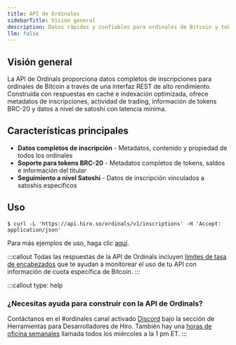 ```yaml
---
title: API de Ordinales
sidebarTitle: Visión general
description: Datos rápidos y confiables para ordinales de Bitcoin y tokens BRC-20 a través de REST.
llm: false
---
```

## Visión general

La API de Ordinals proporciona datos completos de inscripciones para ordinales de Bitcoin a través de una interfaz REST de alto rendimiento. Construida con respuestas en caché e indexación optimizada, ofrece metadatos de inscripciones, actividad de trading, información de tokens BRC-20 y datos a nivel de satoshi con latencia mínima.

## Características principales

* **Datos completos de inscripción** - Metadatos, contenido y propiedad de todos los ordinales
* **Soporte para tokens BRC-20** - Metadatos completos de tokens, saldos e información del titular
* **Seguimiento a nivel Satoshi** - Datos de inscripción vinculados a satoshis específicos

## Uso

```terminal
$ curl -L 'https://api.hiro.so/ordinals/v1/inscriptions' -H 'Accept: application/json'
```

Para más ejemplos de uso, haga clic [aquí](/apis/ordinals-api/usage).

:::callout
Todas las respuestas de la API de Ordinals incluyen [límites de tasa de encabezados](/resources/guides/response-headers) que te ayudan a monitorear el uso de tu API con información de cuota específica de Bitcoin.
:::

:::callout
type: help

### ¿Necesitas ayuda para construir con la API de Ordinals?

Contáctanos en el <span className="font-bold">#ordinales</span> canal activado [Discord](https://stacks.chat/) bajo la sección de Herramientas para Desarrolladores de Hiro. También hay una [horas de oficina semanales](https://www.addevent.com/event/kI22007085) llamada todos los miércoles a la 1 pm ET.
:::
